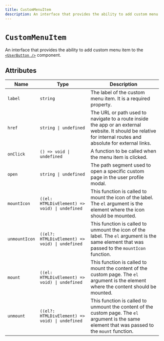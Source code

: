```yaml
---
title: CustomMenuItem
description: An interface that provides the ability to add custom menu item to the <UserButton /> component.
---
```


# `CustomMenuItem`

An interface that provides the ability to add custom menu item to the [`<UserButton />`][userbutton-ref] component.

## Attributes

| Name | Type | Description |
| - | - | - |
| `label` | `string` | The label of the custom menu item. It is a required property. |
| `href` | `string \| undefined` | The URL or path used to navigate to a route inside the app or an external website. It should be relative for internal routes and absolute for external links. |
| `onClick` | `() => void \| undefined` | A function to be called when the menu item is clicked. |
| `open` | `string \| undefined` | The path segment used to open a specific custom page in the user profile modal. |
| `mountIcon` | `((el: HTMLDivElement) => void) \| undefined` | This function is called to mount the icon of the label. The `el` argument is the element where the icon should be mounted. |
| `unmountIcon` | `((el?: HTMLDivElement) => void) \| undefined` | This function is called to unmount the icon of the label. The `el` argument is the same element that was passed to the `mountIcon` function. |
| `mount` | `((el: HTMLDivElement) => void) \| undefined` | This function is called to mount the content of the custom page. The `el` argument is the element where the content should be mounted. |
| `unmount` | `((el?: HTMLDivElement) => void) \| undefined` | This function is called to unmount the content of the custom page. The `el` argument is the same element that was passed to the `mount` function. |

[userbutton-ref]: /docs/components/user/user-button
